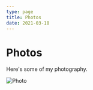 ```yaml
---
type: page
title: Photos
date: 2021-03-18
---
```


# Photos

Here's some of my photography.


<Image
  src="/images/Picture1.jpg"
  alt="Photo"
  width={1125}
  height={750}
  priority
  className="next-image"
/>
